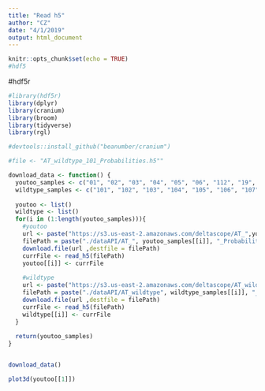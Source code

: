 ```yaml
---
title: "Read h5"
author: "CZ"
date: "4/1/2019"
output: html_document
---
```


```r
knitr::opts_chunk$set(echo = TRUE)
#hdf5
```


#hdf5r
```r
#library(hdf5r)
library(dplyr)
library(cranium)
library(broom)
library(tidyverse)
library(rgl)

#devtools::install_github("beanumber/cranium")

#file <- "AT_wildtype_101_Probabilities.h5""

download_data <- function() {
  youtoo_samples <- c("01", "02", "03", "04", "05", "06", "112", "19", "21", "24")
  wildtype_samples <- c("101", "102", "103", "104", "105", "106", "107", "108", "109", "110")
  
  youtoo <- list()
  wildtype <- list()
  for(i in (1:length(youtoo_samples))){
    #youtoo
    url <- paste("https://s3.us-east-2.amazonaws.com/deltascope/AT_",youtoo_samples[[i]],"_Probabilities.h5", sep="")
    filePath = paste("./dataAPI/AT_", youtoo_samples[[i]], "_Probabilites.h5", sep="")
    download.file(url ,destfile = filePath)
    currFile <- read_h5(filePath)
    youtoo[[i]] <- currFile
    
    #wildtype
    url <- paste("https://s3.us-east-2.amazonaws.com/deltascope/AT_wildtype_",wildtype_samples[[i]],"_Probabilities.h5", sep="")
    filePath = paste("./dataAPI/AT_wildtype", wildtype_samples[[i]], "_Probabilites.h5", sep="")
    download.file(url ,destfile = filePath)
    currFile <- read_h5(filePath)
    wildtype[[i]] <- currFile
  }
  
  return(youtoo_samples)
}


download_data()

plot3d(youtoo[[1]])



```


